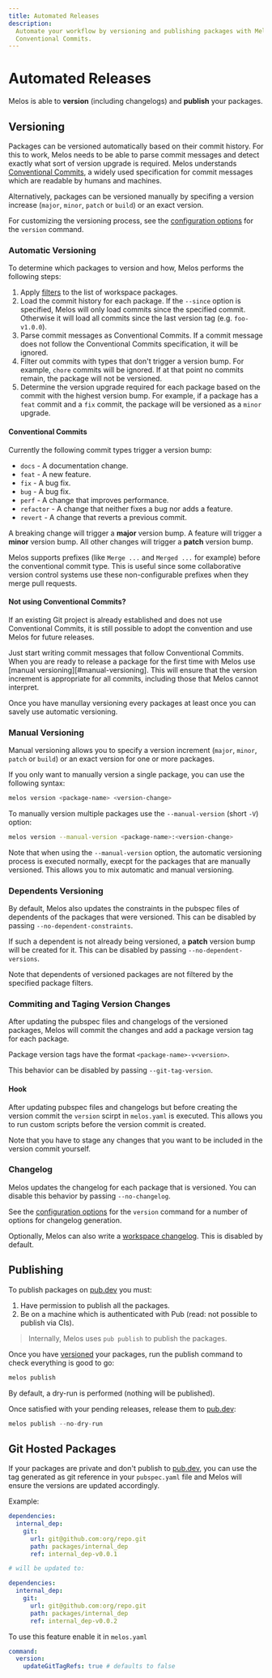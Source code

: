 ```yaml
---
title: Automated Releases
description:
  Automate your workflow by versioning and publishing packages with Melos and
  Conventional Commits.
---
```


# Automated Releases

Melos is able to **version** (including changelogs) and **publish** your
packages.

## Versioning

Packages can be versioned automatically based on their commit history. For this
to work, Melos needs to be able to parse commit messages and detect exactly what
sort of version upgrade is required. Melos understands
[Conventional Commits](https://www.conventionalcommits.org/en/v1.0.0/), a widely
used specification for commit messages which are readable by humans and
machines.

Alternatively, packages can be versioned manually by specifing a version
increase (`major`, `minor`, `patch` or `build`) or an exact version.

For customizing the versioning process, see the
[configuration options](/configuration/overview#commandversion) for the
`version` command.

### Automatic Versioning

To determine which packages to version and how, Melos performs the following
steps:

1. Apply [filters](/filters) to the list of workspace packages.
2. Load the commit history for each package. If the `--since` option is
   specified, Melos will only load commits since the specified commit. Otherwise
   it will load all commits since the last version tag (e.g. `foo-v1.0.0`).
3. Parse commit messages as Conventional Commits. If a commit message does not
   follow the Conventional Commits specification, it will be ignored.
4. Filter out commits with types that don't trigger a version bump. For example,
   `chore` commits will be ignored. If at that point no commits remain, the
   package will not be versioned.
5. Determine the version upgrade required for each package based on the commit
   with the highest version bump. For example, if a package has a `feat` commit
   and a `fix` commit, the package will be versioned as a `minor` upgrade.

#### Conventional Commits

Currently the following commit types trigger a version bump:

- `docs` - A documentation change.
- `feat` - A new feature.
- `fix` - A bug fix.
- `bug` - A bug fix.
- `perf` - A change that improves performance.
- `refactor` - A change that neither fixes a bug nor adds a feature.
- `revert` - A change that reverts a previous commit.

A breaking change will trigger a **major** version bump. A feature will trigger
a **minor** version bump. All other changes will trigger a **patch** version
bump.

Melos supports prefixes (like `Merge ...` and `Merged ...` for example) before
the conventional commit type. This is useful since some collaborative version
control systems use these non-configurable prefixes when they merge pull
requests.

#### Not using Conventional Commits?

If an existing Git project is already established and does not use Conventional
Commits, it is still possible to adopt the convention and use Melos for future
releases.

Just start writing commit messages that follow Conventional Commits. When you
are ready to release a package for the first time with Melos use [manual
versioning][#manual-versioning]. This will ensure that the version increment is
appropriate for all commits, including those that Melos cannot interpret.

Once you have manullay versioning every packages at least once you can savely
use automatic versioning.

### Manual Versioning

Manual versioning allows you to specify a version increment (`major`, `minor`,
`patch` or `build`) or an exact version for one or more packages.

If you only want to manually version a single package, you can use the following
syntax:

```sh
melos version <package-name> <version-change>
```

To manually version multiple packages use the `--manual-version` (short `-V`)
option:

```sh
melos version --manual-version <package-name>:<version-change>
```

Note that when using the `--manual-version` option, the automatic versioning
process is executed normally, execpt for the packages that are manually
versioned. This allows you to mix automatic and manual versioning.

### Dependents Versioning

By default, Melos also updates the constraints in the pubspec files of
dependents of the packages that were versioned. This can be disabled by passing
`--no-dependent-constraints`.

If such a dependent is not already being versioned, a **patch** version bump
will be created for it. This can be disabled by passing
`--no-dependent-versions`.

Note that dependents of versioned packages are not filtered by the specified
package filters.

### Commiting and Taging Version Changes

After updating the pubspec files and changelogs of the versioned packages, Melos
will commit the changes and add a package version tag for each package.

Package version tags have the format `<package-name>-v<version>`.

This behavior can be disabled by passing `--git-tag-version`.

#### Hook

After updating pubspec files and changelogs but before creating the version
commit the `version` scirpt in `melos.yaml` is executed. This allows you to run
custom scripts before the version commit is created.

Note that you have to stage any changes that you want to be included in the
version commit yourself.

### Changelog

Melos updates the changelog for each package that is versioned. You can disable
this behavior by passing `--no-changelog`.

See the [configuration options](/configuration/overview#commandversion) for the
`version` command for a number of options for changelog generation.

Optionally, Melos can also write a
[workspace changelog](/configuration/overview#commandversionworkspacechangelog).
This is disabled by default.

## Publishing

To publish packages on [pub.dev](https://pub.dev) you must:

1. Have permission to publish all the packages.
2. Be on a machine which is authenticated with Pub (read: not possible to
   publish via CIs).

> Internally, Melos uses `pub publish` to publish the packages.

Once you have [versioned](#versioning) your packages, run the publish command to
check everything is good to go:

```dart
melos publish
```

By default, a dry-run is performed (nothing will be published).

Once satisfied with your pending releases, release them to
[pub.dev](https://pub.dev):

```dart
melos publish --no-dry-run
```

## Git Hosted Packages

If your packages are private and don't publish to [pub.dev](https://pub.dev),
you can use the tag generated as git reference in your `pubspec.yaml` file and
Melos will ensure the versions are updated accordingly.

Example:

```yaml
dependencies:
  internal_dep:
    git:
      url: git@github.com:org/repo.git
      path: packages/internal_dep
      ref: internal_dep-v0.0.1

# will be updated to:

dependencies:
  internal_dep:
    git:
      url: git@github.com:org/repo.git
      path: packages/internal_dep
      ref: internal_dep-v0.0.2
```

To use this feature enable it in `melos.yaml`

```yaml
command:
  version:
    updateGitTagRefs: true # defaults to false
```
